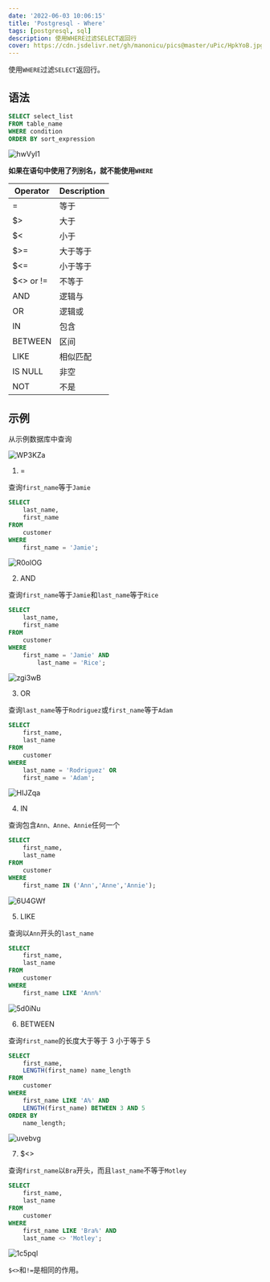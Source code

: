 ```yaml
---
date: '2022-06-03 10:06:15'
title: 'Postgresql - Where'
tags: [postgresql, sql]
description: 使用WHERE过滤SELECT返回行
cover: https://cdn.jsdelivr.net/gh/manonicu/pics@master/uPic/HpkYoB.jpg
---
```


使用`WHERE`过滤`SELECT`返回行。

## 语法

```sql
SELECT select_list
FROM table_name
WHERE condition
ORDER BY sort_expression
```

![hwVyI1](https://cdn.jsdelivr.net/gh/manonicu/pics@master/uPic/hwVyI1.jpg)

**如果在语句中使用了列别名，就不能使用`WHERE`**

| Operator | Description |
| -------- | ----------- |
| =        | 等于        |
| $>        | 大于        |
| $<        | 小于        |
| $>=       | 大于等于    |
| $<=       | 小于等于    |
| $<> or != | 不等于      |
| AND      | 逻辑与      |
| OR       | 逻辑或      |
| IN       | 包含        |
| BETWEEN  | 区间        |
| LIKE     | 相似匹配    |
| IS NULL  | 非空        |
| NOT      | 不是        |

## 示例

从示例数据库中查询

![WP3KZa](https://cdn.jsdelivr.net/gh/manonicu/pics@master/uPic/WP3KZa.jpg)

1. =

查询`first_name`等于`Jamie`

```sql
SELECT
	last_name,
	first_name
FROM
	customer
WHERE
	first_name = 'Jamie';
```

![R0olOG](https://cdn.jsdelivr.net/gh/manonicu/pics@master/uPic/R0olOG.jpg)

2. AND

查询`first_name`等于`Jamie`和`last_name`等于`Rice`

```sql
SELECT
	last_name,
	first_name
FROM
	customer
WHERE
	first_name = 'Jamie' AND
        last_name = 'Rice';
```

![zgi3wB](https://cdn.jsdelivr.net/gh/manonicu/pics@master/uPic/zgi3wB.jpg)

3. OR

查询`last_name`等于`Rodriguez`或`first_name`等于`Adam`

```sql
SELECT
	first_name,
	last_name
FROM
	customer
WHERE
	last_name = 'Rodriguez' OR
	first_name = 'Adam';
```

![HIJZqa](https://cdn.jsdelivr.net/gh/manonicu/pics@master/uPic/HIJZqa.jpg)

4. IN

查询包含`Ann、Anne、Annie`任何一个

```sql
SELECT
	first_name,
	last_name
FROM
	customer
WHERE
	first_name IN ('Ann','Anne','Annie');
```

![6U4GWf](https://cdn.jsdelivr.net/gh/manonicu/pics@master/uPic/6U4GWf.jpg)

5. LIKE

查询以`Ann`开头的`last_name`

```sql
SELECT
	first_name,
	last_name
FROM
	customer
WHERE
	first_name LIKE 'Ann%'
```

![5d0iNu](https://cdn.jsdelivr.net/gh/manonicu/pics@master/uPic/5d0iNu.jpg)

6. BETWEEN

查询`first_name`的长度大于等于 3 小于等于 5

```sql
SELECT
	first_name,
	LENGTH(first_name) name_length
FROM
	customer
WHERE
	first_name LIKE 'A%' AND
	LENGTH(first_name) BETWEEN 3 AND 5
ORDER BY
	name_length;
```

![uvebvg](https://cdn.jsdelivr.net/gh/manonicu/pics@master/uPic/uvebvg.jpg)

7. $<>

查询`first_name`以`Bra`开头，而且`last_name`不等于`Motley`

```sql
SELECT
	first_name,
	last_name
FROM
	customer
WHERE
	first_name LIKE 'Bra%' AND
	last_name <> 'Motley';
```

![1c5pql](https://cdn.jsdelivr.net/gh/manonicu/pics@master/uPic/1c5pql.jpg)

`$<>`和`!=`是相同的作用。
